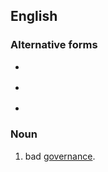 ==English==

===Alternative forms===
* {{l/en|misgouvernance}} {{qualifier|obsolete|rare}}
* {{l/en|misgouvernaunce}} {{qualifier|obsolete|rare}}
* {{l/en|misgovernaunce}} {{qualifier|obsolete}}

===Noun===
{{en-noun|-}}

#bad [[governance]].